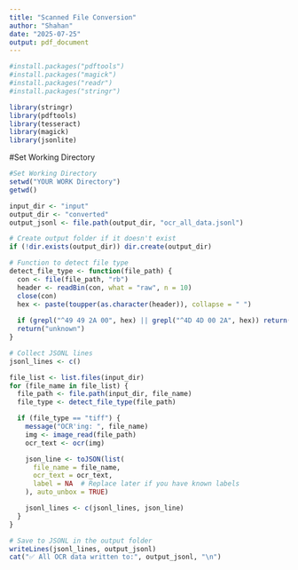 ```yaml
---
title: "Scanned File Conversion"
author: "Shahan"
date: "2025-07-25"
output: pdf_document
---
```



```r
#install.packages("pdftools")
#install.packages("magick")
#install.packages("readr")
#install.packages("stringr")

library(stringr)
library(pdftools)
library(tesseract)
library(magick)
library(jsonlite)
```
#Set Working Directory
```r
#Set Working Directory
setwd("YOUR WORK Directory")
getwd()
```



```r
input_dir <- "input"
output_dir <- "converted"
output_jsonl <- file.path(output_dir, "ocr_all_data.jsonl")

# Create output folder if it doesn't exist
if (!dir.exists(output_dir)) dir.create(output_dir)

# Function to detect file type
detect_file_type <- function(file_path) {
  con <- file(file_path, "rb")
  header <- readBin(con, what = "raw", n = 10)
  close(con)
  hex <- paste(toupper(as.character(header)), collapse = " ")
  
  if (grepl("^49 49 2A 00", hex) || grepl("^4D 4D 00 2A", hex)) return("tiff")
  return("unknown")
}

# Collect JSONL lines
jsonl_lines <- c()

file_list <- list.files(input_dir)
for (file_name in file_list) {
  file_path <- file.path(input_dir, file_name)
  file_type <- detect_file_type(file_path)

  if (file_type == "tiff") {
    message("OCR'ing: ", file_name)
    img <- image_read(file_path)
    ocr_text <- ocr(img)

    json_line <- toJSON(list(
      file_name = file_name,
      ocr_text = ocr_text,
      label = NA  # Replace later if you have known labels
    ), auto_unbox = TRUE)

    jsonl_lines <- c(jsonl_lines, json_line)
  }
}

# Save to JSONL in the output folder
writeLines(jsonl_lines, output_jsonl)
cat("✅ All OCR data written to:", output_jsonl, "\n")

```





